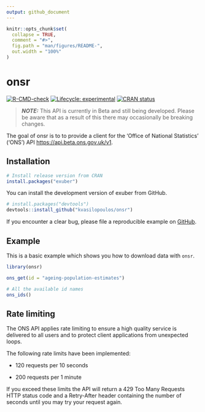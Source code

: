 ```yaml
---
output: github_document
---
```


<!-- README.md is generated from README.Rmd. Please edit that file -->

```r
knitr::opts_chunk$set(
  collapse = TRUE,
  comment = "#>",
  fig.path = "man/figures/README-",
  out.width = "100%"
)
```

# onsr

<!-- badges: start -->
[![R-CMD-check](https://github.com/kvasilopoulos/onsr/workflows/R-CMD-check/badge.svg)](https://github.com/kvasilopoulos/onsr/actions)
[![Lifecycle: experimental](https://img.shields.io/badge/lifecycle-experimental-orange.svg)](https://lifecycle.r-lib.org/articles/stages.html#experimental)
[![CRAN status](https://www.r-pkg.org/badges/version/onsr)](https://CRAN.R-project.org/package=onsr)
<!-- badges: end -->

> **_NOTE:_** This API is currently in Beta and still being developed. Please be aware that as a result of this there may occasionally be breaking changes.


The goal of onsr is to to provide a client for the 'Office of National Statistics' ('ONS') API <https://api.beta.ons.gov.uk/v1>.  

## Installation

``` r
# Install release version from CRAN
install.packages("exuber")
```

You can install the development version of exuber from GitHub.

``` r
# install.packages("devtools")
devtools::install_github("kvasilopoulos/onsr")
```
If you encounter a clear bug, please file a reproducible example on [GitHub](https://github.com/kvasilopoulos/onsr/issues).

## Example

This is a basic example which shows you how to download data with `onsr`.

```r
library(onsr)

ons_get(id = "ageing-population-estimates")

# All the available id names
ons_ids()
```

## Rate limiting

The ONS API applies rate limiting to ensure a high quality service is delivered to all users and to protect client applications from unexpected loops.

The following rate limits have been implemented:

* 120 requests per 10 seconds

* 200 requests per 1 minute

If you exceed these limits the API will return a 429 Too Many Requests HTTP status code and a Retry-After header containing the number of seconds until you may try your request again.
